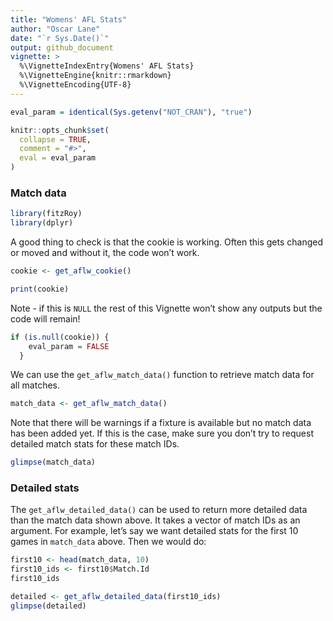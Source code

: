 ```yaml
---
title: "Womens' AFL Stats"
author: "Oscar Lane"
date: "`r Sys.Date()`"
output: github_document
vignette: >
  %\VignetteIndexEntry{Womens' AFL Stats}
  %\VignetteEngine{knitr::rmarkdown}
  %\VignetteEncoding{UTF-8}
---
```


```r
eval_param = identical(Sys.getenv("NOT_CRAN"), "true")

knitr::opts_chunk$set(
  collapse = TRUE,
  comment = "#>",
  eval = eval_param
)
```

### Match data

```r
library(fitzRoy)
library(dplyr)
```

A good thing to check is that the cookie is working. Often this gets changed or moved and without it, the code won't work. 

```r
cookie <- get_aflw_cookie()

print(cookie)
```
Note - if this is `NULL` the rest of this Vignette won't show any outputs but the code will remain! 

```r
if (is.null(cookie)) {
    eval_param = FALSE
  }

```

We can use the `get_aflw_match_data()` function to retrieve match data for all
matches.

```r
match_data <- get_aflw_match_data()
```

Note that there will be warnings if a fixture is available but no match data has
been added yet. If this is the case, make sure you don't try to request detailed
match stats for these match IDs. 

```r
glimpse(match_data)
```

### Detailed stats

The `get_aflw_detailed_data()` can be used to return more detailed data than the
match data shown above. It takes a vector of match IDs as an argument. For
example, let's say we want detailed stats for the first 10 games in `match_data`
above. Then we would do:

```r
first10 <- head(match_data, 10)
first10_ids <- first10$Match.Id
first10_ids
```

```r
detailed <- get_aflw_detailed_data(first10_ids)
glimpse(detailed)
```

